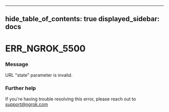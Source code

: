

---
hide_table_of_contents: true
displayed_sidebar: docs
---


# ERR_NGROK_5500

### Message
URL "state" parameter is invalid.

<ErrorDetails error="err_ngrok_5500" />



### Further help
If you're having trouble resolving this error, please reach out to [support@ngrok.com](mailto:support@ngrok.com?subject=Help%20with%20ERR_NGROK_5500)

